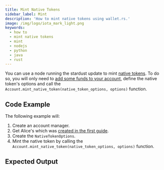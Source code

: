```yaml
---
title: Mint Native Tokens
sidebar_label: Mint
description: 'How to mint native tokens using wallet.rs.'
image: /img/logo/iota_mark_light.png
keywords:
  - how to
  - mint native tokens
  - mint
  - nodejs
  - python
  - java
  - rust
---
```



You can use a node running the stardust update to mint
[native tokens](https://wiki.iota.org/shimmer/introduction/explanations/what_is_stardust/tokenization#native-tokens).
To do so, you will only need to [add some funds to your account](../accounts_and_addresses/03_request_funds.mdx), define
the native token's options and call the `Account.mint_native_token(native_token_options, options)` function.

<TipFaucet />

## Code Example

The following example will:

1. Create an account manager.
2. Get Alice's which was [created in the first guide](../accounts_and_addresses/01_create_a_wallet_account.mdx).
3. Create the `NativeTokenOptions`.
4. Mint the native token by calling the `Account.mint_native_token(native_token_options, options)` function.

<Tabs groupId="language">
  <TabItem value="rust" label="Rust">
    <RustCode />
  </TabItem>
  <TabItem value="node" label="Node.js">
    <NodejsCode />
  </TabItem>
  <TabItem value="python" label="Python">
    <PythonCode />
  </TabItem>
  <TabItem value="java" label="Java">
    <JavaCode />
  </TabItem>
</Tabs>

## Expected Output

<Tabs groupId="language">
  <TabItem value="rust" label="Rust">
    <RustOutput />
  </TabItem>
  <TabItem value="node" label="Node.js">
    <NodejsOutput />
  </TabItem>
  <TabItem value="python" label="Python">
    <PythonOutput />
  </TabItem>
  <TabItem value="java" label="Java">
    <JavaOutput />
  </TabItem>
</Tabs>

